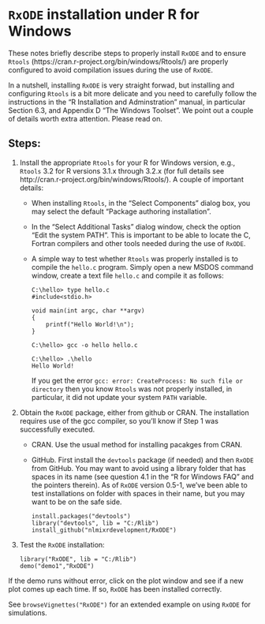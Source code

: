 `RxODE` installation under R for Windows
========================================

These notes briefly describe steps to properly install `RxODE` and to
ensure `Rtools` (https://cran.r-project.org/bin/windows/Rtools/) are properly 
configured to avoid compilation issues during the use of `RxODE`. 

In a nutshell, installing `RxODE` is very straight forwad, but installing
and configuring `Rtools` is a bit more delicate and you need to 
carefully follow the instructions in the "R Installation and Adminstration" 
manual, in particular Section 6.3, and Appendix D "The Windows Toolset". 
We point out a couple of details worth extra attention.  Please read on.

Steps:
------

1. Install the appropriate `Rtools` for your R for Windows version,
   e.g., `Rtools` 3.2 for R versions 3.1.x through 3.2.x (for full details
   see http://cran.r-project.org/bin/windows/Rtools/). A couple of 
   important details:

   * When installing `Rtools`, in the "Select Components" dialog box, 
     you may select the default "Package authoring installation".

   * In the "Select Additional Tasks" dialog window, check the
     option "Edit the system PATH".  This is important to be able to
     locate the C, Fortran compilers and other tools needed during 
     the use of `RxODE`.

   * A simple way to test whether `Rtools` was properly installed is
     to compile the `hello.c` program.  Simply open a new MSDOS command 
     window, create a text file `hello.c` and compile it as follows:
   
     ```
     C:\hello> type hello.c
     #include<stdio.h>
     
     void main(int argc, char **argv)
     {
         printf("Hello World!\n");
     }

     C:\hello> gcc -o hello hello.c

     C:\hello> .\hello
     Hello World!
     ```

     If you get the error `gcc: error: CreateProcess: No such file or
     directory` then you know `Rtools` was not properly installed, in
     particular, it did not update your system `PATH` variable.

2.  Obtain the `RxODE` package, either from github or CRAN.  The 
    installation requires use of the gcc compiler, so you'll know if Step 1 
    was successfully executed.

    * CRAN. Use the usual method for installing pacakges from CRAN.

    * GitHub. First install the `devtools` package (if needed) and 
      then `RxODE` from GitHub.  You may want to avoid using a library 
      folder that has spaces in its name (see question 4.1 in the 
      "R for Windows FAQ" and the pointers therein).  As of `RxODE`
      version 0.5-1, we've been able to test installations on folder with 
      spaces in their name, but you may want to be on the safe side.
      
      ``` 
      install.packages("devtools")
      library("devtools", lib = "C:/Rlib")
      install_github("nlmixrdevelopment/RxODE")
      ```

3. Test the `RxODE` installation:

    ``` 
    library("RxODE", lib = "C:/Rlib")
    demo("demo1","RxODE")
    ```

If the demo runs without error, click on the plot window and see if a 
new plot comes up each time. If so, `RxODE` has been installed correctly.

See `browseVignettes("RxODE")` for an extended example on using 
`RxODE` for simulations.

